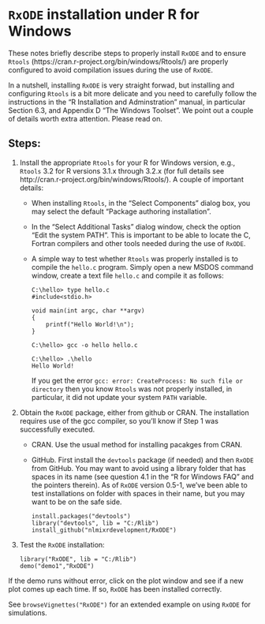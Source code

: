 `RxODE` installation under R for Windows
========================================

These notes briefly describe steps to properly install `RxODE` and to
ensure `Rtools` (https://cran.r-project.org/bin/windows/Rtools/) are properly 
configured to avoid compilation issues during the use of `RxODE`. 

In a nutshell, installing `RxODE` is very straight forwad, but installing
and configuring `Rtools` is a bit more delicate and you need to 
carefully follow the instructions in the "R Installation and Adminstration" 
manual, in particular Section 6.3, and Appendix D "The Windows Toolset". 
We point out a couple of details worth extra attention.  Please read on.

Steps:
------

1. Install the appropriate `Rtools` for your R for Windows version,
   e.g., `Rtools` 3.2 for R versions 3.1.x through 3.2.x (for full details
   see http://cran.r-project.org/bin/windows/Rtools/). A couple of 
   important details:

   * When installing `Rtools`, in the "Select Components" dialog box, 
     you may select the default "Package authoring installation".

   * In the "Select Additional Tasks" dialog window, check the
     option "Edit the system PATH".  This is important to be able to
     locate the C, Fortran compilers and other tools needed during 
     the use of `RxODE`.

   * A simple way to test whether `Rtools` was properly installed is
     to compile the `hello.c` program.  Simply open a new MSDOS command 
     window, create a text file `hello.c` and compile it as follows:
   
     ```
     C:\hello> type hello.c
     #include<stdio.h>
     
     void main(int argc, char **argv)
     {
         printf("Hello World!\n");
     }

     C:\hello> gcc -o hello hello.c

     C:\hello> .\hello
     Hello World!
     ```

     If you get the error `gcc: error: CreateProcess: No such file or
     directory` then you know `Rtools` was not properly installed, in
     particular, it did not update your system `PATH` variable.

2.  Obtain the `RxODE` package, either from github or CRAN.  The 
    installation requires use of the gcc compiler, so you'll know if Step 1 
    was successfully executed.

    * CRAN. Use the usual method for installing pacakges from CRAN.

    * GitHub. First install the `devtools` package (if needed) and 
      then `RxODE` from GitHub.  You may want to avoid using a library 
      folder that has spaces in its name (see question 4.1 in the 
      "R for Windows FAQ" and the pointers therein).  As of `RxODE`
      version 0.5-1, we've been able to test installations on folder with 
      spaces in their name, but you may want to be on the safe side.
      
      ``` 
      install.packages("devtools")
      library("devtools", lib = "C:/Rlib")
      install_github("nlmixrdevelopment/RxODE")
      ```

3. Test the `RxODE` installation:

    ``` 
    library("RxODE", lib = "C:/Rlib")
    demo("demo1","RxODE")
    ```

If the demo runs without error, click on the plot window and see if a 
new plot comes up each time. If so, `RxODE` has been installed correctly.

See `browseVignettes("RxODE")` for an extended example on using 
`RxODE` for simulations.

